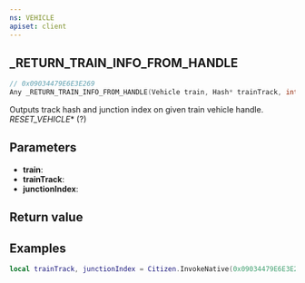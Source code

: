```yaml
---
ns: VEHICLE
apiset: client
---
```

## _RETURN_TRAIN_INFO_FROM_HANDLE

```c
// 0x09034479E6E3E269
Any _RETURN_TRAIN_INFO_FROM_HANDLE(Vehicle train, Hash* trainTrack, int* junctionIndex);
```

Outputs track hash and junction index on given train vehicle handle.
_RESET_VEHICLE_* (?)

## Parameters
* **train**:
* **trainTrack**:
* **junctionIndex**:

## Return value

## Examples

```lua
local trainTrack, junctionIndex = Citizen.InvokeNative(0x09034479E6E3E269, train, Citizen.PointerValueInt(), Citizen.PointerValueInt())
```